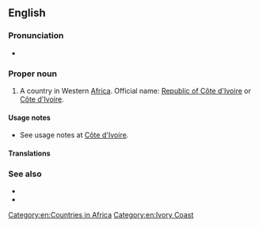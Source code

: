 ==English==
{{wikipedia}}

===Pronunciation===
* {{audio|en|En-us-Ivory Coast.ogg|Audio (US)}}

===Proper noun===
{{en-proper noun|head=[[ivory|Ivory]] [[coast|Coast]]}}

# {{senseid|en|Q1008}}A country in Western [[Africa]]. Official name: [[Republic of Côte d'Ivoire]] or [[Côte d'Ivoire]].

====Usage notes====
* See usage notes at [[Côte d'Ivoire]].

====Translations====
{{trans-see|id=Q1008|Côte d'Ivoire}}

===See also===
* {{l|en|Appendix:Countries of the world|Countries of the world}}
* {{l|en|Côte d'Ivoire}}<!--semi-anglicised variant without the 'ô'-->

[[Category:en:Countries in Africa]]
[[Category:en:Ivory Coast]]